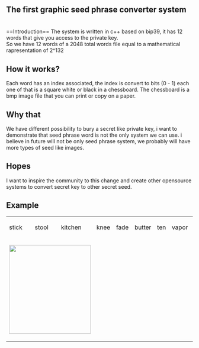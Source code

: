 
<h2>The first graphic seed phrase converter system</h2><br>
==Introduction==
The system is written in c++ based on bip39, it has 12 words that give you access to the private key.<br>
So we have 12 words of a 2048 total words file equal to a mathematical rapresentation of 2^132<br>

==How it works?==
Each word has an index associated, the index is convert to bits (0 - 1) each one of that is a square white or black in a chessboard.
The chessboard is a bmp image file that you can print or copy on a paper.

==Why that==
We have different possibility to bury a secret like private key, i want to demonstrate that seed phrase word is not the only system we can use.
i believe in future will not be only seed phrase system, we probably will have more types of seed like images.

==Hopes==
I want to inspire the community to this change and create other opensource systems to convert secret key to other secret seed.

==Example==
<table>
<tr><td>stick</td><td>stool</td><td>kitchen</td><td>knee</td><td>fade</td><td>butter</td><td>ten</td><td>vapor</td><td>various</td><td>once</td><td>mesh</td><td>menu </td></tr>
<tr><td colspan="3"><img src="./immagine.bmp" style="width:220px;height:240px;" /></td></tr>
</table>

